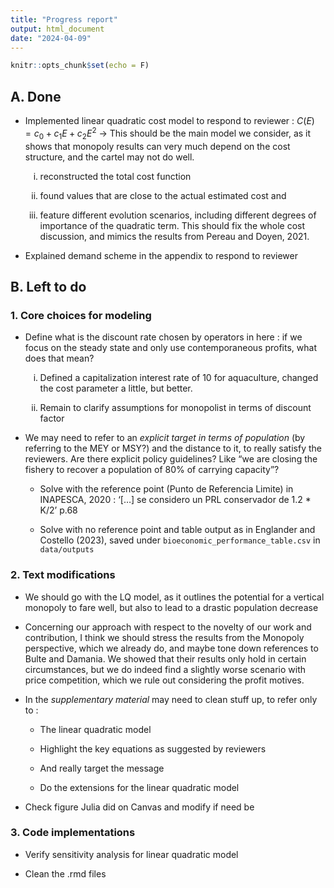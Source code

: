 ```yaml
---
title: "Progress report"
output: html_document
date: "2024-04-09"
---
```


```r
knitr::opts_chunk$set(echo = F)
```


## A. Done

* Implemented linear quadratic cost model to respond to reviewer : $C(E) = c_0 + c_1 E + c_2 E^2$
  -> This should be the main model we consider, as it shows that monopoly results can very much depend on the cost structure, and the cartel may not do well. 
  
  (i) reconstructed the total cost function
  
  (ii) found values that are close to the actual estimated cost and 
  
  (iii) feature different evolution scenarios, including different degrees of importance of the quadratic term. This should fix the whole cost discussion, and mimics the results from Pereau and Doyen, 2021. 

* Explained demand scheme in the appendix to respond to reviewer

## B. Left to do

### 1. Core choices for modeling

* Define what is the discount rate chosen by operators in here : if we focus on the steady state and only use contemporaneous profits, what does that mean? 
  
  (i) Defined a capitalization interest rate of $10%$ for aquaculture, changed the cost parameter a little, but better. 
  
  (ii) Remain to clarify assumptions for monopolist in terms of discount factor

* We may need to refer to an *explicit target in terms of population* (by referring to the MEY or MSY?) and the distance to it, to really satisfy the reviewers. Are there explicit policy guidelines? Like "we are closing the fishery to recover a population of 80% of carrying capacity"?

  * Solve with the reference point (Punto de Referencia Limite) in INAPESCA, 2020 : '[...] se considero un PRL conservador de 1.2 * K/2' p.68
  
  * Solve with no reference point and table output as in Englander and Costello (2023), saved under `bioeconomic_performance_table.csv` in `data/outputs`
  

### 2. Text modifications

* We should go with the LQ model, as it outlines the potential for a vertical monopoly to fare well, but also to lead to a drastic population decrease

* Concerning our approach with respect to the novelty of our work and contribution, I think we should stress the results from the Monopoly perspective, which we already do, and maybe tone down references to Bulte and Damania. We showed that their results only hold in certain circumstances, but we do indeed find a slightly worse scenario with price competition, which we rule out considering the profit motives. 

* In the *supplementary material* may need to clean stuff up, to refer only to : 

  * The linear quadratic model
  
  * Highlight the key equations as suggested by reviewers
  
  * And really target the message
  
  * Do the extensions for the linear quadratic model
  
* Check figure Julia did on Canvas and modify if need be

### 3. Code implementations

* Verify sensitivity analysis for linear quadratic model

* Clean the .rmd files 